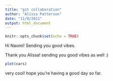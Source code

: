 ```yaml
---
title: "git collaboration"
author: "Alissa Patterson"
date: "11/9/2021"
output: html_document
---
```


```r
knitr::opts_chunk$set(echo = TRUE)
```

Hi Naomi! Sending you good vibes.

Thank you Alissa! sending you good vibes as well :) 

```r
plot(cars)
```


very cool! hope you're having a good day so far. 
